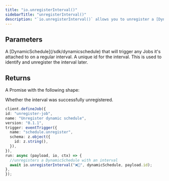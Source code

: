 ```yaml
---
title: "io.unregisterInterval()"
sidebarTitle: "unregisterInterval()"
description: "`io.unregisterInterval()` allows you to unregister a [DynamicSchedule](/sdk/dynamicschedule) that was previously registered with `io.registerInterval()`."
---
```


## Parameters

<Snippet file="stable-key-param.mdx" />
<ResponseField name="dynamicSchedule" type="DynamicSchedule" required>
  A [DynamicSchedule](/sdk/dynamicschedule) that will trigger any Jobs it's attached to on a regular
  interval.
</ResponseField>
<ResponseField name="id" type="string" required>
  A unique id for the interval. This is used to identify and unregister the interval later.
</ResponseField>

## Returns

A Promise with the following shape:

<ResponseField name="ok" type="boolean" required>
  Whether the interval was successfully unregistered.
</ResponseField>

<RequestExample>
  
  ```typescript
client.defineJob({
  id: "unregister-job",
  name: "Unregister dynamic schedule",
  version: "0.1.1",
  trigger: eventTrigger({
    name: "schedule.unregister",
    schema: z.object({
      id: z.string(),
    }),
  }),
  run: async (payload, io, ctx) => {
    //unregisters a DynamicSchedule with an interval 
    await io.unregisterInterval("❌📆", dynamicSchedule, payload.id);
},
});
```

</RequestExample>
